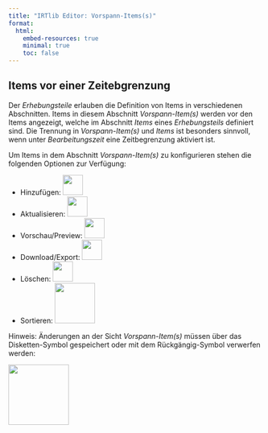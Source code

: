 ```yaml
---
title: "IRTlib Editor: Vorspann-Items(s)"
format:
  html:
    embed-resources: true
    minimal: true 
    toc: false
---
```


## Items vor einer Zeitebgrenzung

Der *Erhebungsteile* erlauben die Definition von Items in verschiedenen Abschnitten. Items in diesem Abschnitt *Vorspann-Item(s)* werden vor den Items angezeigt, welche im Abschnitt *Items* eines *Erhebungsteils* definiert sind. Die Trennung in *Vorspann-Item(s)* und *Items* ist besonders sinnvoll, wenn unter *Bearbeitungszeit* eine Zeitbegrenzung aktiviert ist. 

Um Items in dem Abschnitt *Vorspann-Item(s)*  zu konfigurieren stehen die folgenden Optionen zur Verfügung: 

* Hinzufügen: ![](img/screenshot-add-project-plus-icon.png){width="40"}
* Aktualisieren: ![](img/screenshot-update-item-icon-01.png){width="40"}
* Vorschau/Preview: ![](img/screenshot-preview-icon-01.png){width="40"}
* Download/Export: ![](img/screenshot-download-item-icon-01.png){width="40"}
* Löschen: ![](img/screenshot-delete-item-icon-01.png){width="40"}
* Sortieren: ![](img/screenshot-sort-items-icon-01.png){width="80"}
 
Hinweis: Änderungen an der Sicht *Vorspann-Item(s)* müssen über das Disketten-Symbol gespeichert oder mit dem Rückgängig-Symbol verwerfen werden:

![](img/screenshot-icons-undo-and-save-01.png){width="120" fig-align="left"}


